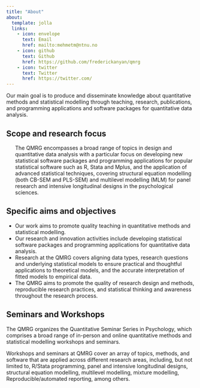 ```yaml
---
title: "About"
about: 
  template: jolla
  links: 
    - icon: envelope
      text: Email
      href: mailto:mehmetm@ntnu.no
    - icon: github
      text: Github
      href: https://github.com/frederickanyan/qmrg
    - icon: twitter
      text: Twitter
      href: https://twitter.com/
---
```

Our main goal is to produce and disseminate knowledge about quantitative methods and statistical modelling through teaching, research, publications, and programming applications and software packages for quantitative data analysis. 

## Scope and research focus
<ul>The QMRG encompasses a broad range of topics in design and quantitative data analysis with a particular focus on developing new statistical software packages and programming applications for popular statistical software such as R, Stata and Mplus, and the application of advanced statistical techniques, covering structural equation modelling (both CB-SEM and PLS-SEM) and multilevel modelling (MLM) for panel research and intensive longitudinal designs in the psychological sciences.</ul> 

## Specific aims and objectives
<ul>
  <li>Our work aims to promote quality teaching in quantitative methods and statistical modelling.</li>
  <li>Our research and innovation activities include developing statistical software packages and programming applications for quantitative data analysis.</li>
  <li>Research at the QMRG covers aligning data types, research questions and underlying statistical models to ensure practical and thoughtful applications to theoretical models,         and the accurate interpretation of fitted models to empirical data.</li>
  <li>The QMRG aims to promote the quality of research design and methods, reproducible research practices, and statistical thinking and awareness throughout the research process.</li>
</ul>

## Seminars and Workshops
The QMRG organizes the Quantitative Seminar Series in Psychology, which comprises a broad range of in-person and online quantitative methods and statistical modelling workshops and seminars. 

Workshops and seminars at QMRG cover an array of topics, methods, and software that are applied across different research areas, including, but not limited to, R/Stata programming, panel and intensive longitudinal designs, structural equation modelling, multilevel modelling, mixture modelling, Reproducible/automated reporting, among others. 
